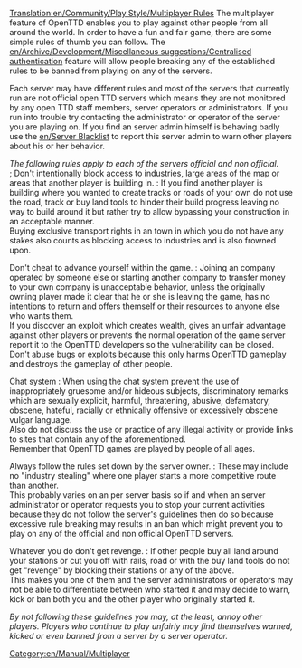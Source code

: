 [[Translation:en/Community/Play Style/Multiplayer Rules]]
The multiplayer feature of OpenTTD enables you to play against other people from all around the world. In order to have a fun and fair game, there are some simple rules of thumb you can follow.
The [[en/Archive/Development/Miscellaneous suggestions/Centralised authentication]] feature will allow people breaking any of the established rules to be banned from playing on any of the servers.

Each server may have different rules and most of the servers that currently run are not official open TTD servers which means they are not monitored by any open TTD staff members, server operators or administrators.
If you run into trouble try contacting the administrator or operator of the server you are playing on.
If you find an server admin himself is behaving badly use the [[en/Server Blacklist]] to report this server admin to warn other players about his or her behavior.



''The following rules apply to each of the servers official and non official.''<br>
; Don't intentionally block access to industries, large areas of the map or areas that another player is building in. : If you find another player is building where you wanted to create tracks or roads of your own do not use the road, track or buy land tools to hinder their build progress leaving no way to build around it but rather try to allow bypassing your construction in an acceptable manner.<br>Buying exclusive transport rights in an town in which you do not have any stakes also counts as blocking access to industries and is also frowned upon.

; Don't cheat to advance yourself within the game. : Joining an company operated by someone else or starting another company to transfer money to your own company is unacceptable behavior, unless the originally owning player made it clear that he or she is leaving the game, has no intentions to return and offers themself or their resources to anyone else who wants them. <br>If you discover an exploit which creates wealth, gives an unfair advantage against other players or prevents the normal operation of the game server report it to the OpenTTD developers so the vulnerability can be closed. <br>Don't abuse bugs or exploits because this only harms OpenTTD gameplay and destroys the gameplay of other people.

; Chat system : When using the chat system prevent the use of inappropriately gruesome and/or hideous subjects, discriminatory remarks which are sexually explicit, harmful, threatening, abusive, defamatory, obscene, hateful, racially or ethnically offensive or excessively obscene vulgar language. <!-- bet you copied that from phpbb :) --><br>Also do not discuss the use or practice of any illegal activity or provide links to sites that contain any of the aforementioned. <br>Remember that OpenTTD games are played by people of all ages.

; Always follow the rules set down by the server owner. : These may include no "industry stealing" where one player starts a more competitive route than another. <br>This probably varies on an per server basis so if and when an server administrator or operator requests you to stop your current activities because they do not follow the server's guidelines then do so because excessive rule breaking may results in an ban which might prevent you to play on any of the official and non official OpenTTD servers.

; Whatever you do don't get revenge. : If other people buy all land around your stations or cut you off with rails, road or with the buy land tools do not get "revenge" by blocking their stations or any of the above. <br>This makes you one of them and the server administrators or operators may not be able to differentiate between who started it and may decide to warn, kick or ban both you and the other player who originally started it.



''By not following these guidelines you may, at the least, annoy other players.
Players who continue to play unfairly may find themselves warned, kicked or even banned from a server by a server operator.''

[[Category:en/Manual/Multiplayer]]